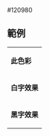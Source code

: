 <nowiki>#120980</nowiki><noinclude>

== 範例 ==
{|
|- style="color:{{ {{PAGENAME}} }}"
| '''此色彩'''
|- style="background:{{ {{PAGENAME}} }}; color:white"
| '''白字效果'''
|- style="background:{{ {{PAGENAME}} }}; color:black"
| '''黑字效果'''
|}
[[Category:德國政黨顏色模板|{{PAGENAME}}]]</noinclude>